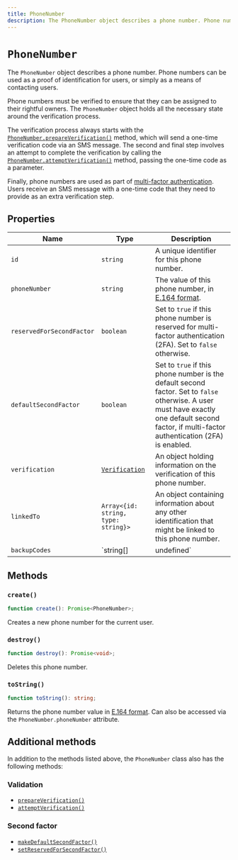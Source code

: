 ---
title: PhoneNumber
description: The PhoneNumber object describes a phone number. Phone numbers can be used as a proof of identification for users, or simply as a means of contacting users.
---

# `PhoneNumber`

The `PhoneNumber` object describes a phone number. Phone numbers can be used as a proof of identification for users, or simply as a means of contacting users.

Phone numbers must be verified to ensure that they can be assigned to their rightful owners. The `PhoneNumber` object holds all the necessary state around the verification process.

The verification process always starts with the [`PhoneNumber.prepareVerification()`](/docs/references/javascript/phone-number/verification#prepare-verification) method, which will send a one-time verification code via an SMS message. The second and final step involves an attempt to complete the verification by calling the [`PhoneNumber.attemptVerification()`](/docs/references/javascript/phone-number/verification#attempt-verification) method, passing the one-time code as a parameter.

Finally, phone numbers are used as part of [multi-factor authentication](/docs/custom-flows/mfa). Users receive an SMS message with a one-time code that they need to provide as an extra verification step.

## Properties

| Name | Type | Description |
| --- | --- | --- |
| `id` | `string` | A unique identifier for this phone number. |
| `phoneNumber` | `string` | The value of this phone number, in [E.164 format](https://en.wikipedia.org/wiki/E.164). |
| `reservedForSecondFactor` | `boolean` | Set to `true` if this phone number is reserved for multi-factor authentication (2FA). Set to `false` otherwise. |
| `defaultSecondFactor` | `boolean` | Set to `true` if this phone number is the default second factor. Set to `false` otherwise. A user must have exactly one default second factor, if multi-factor authentication (2FA) is enabled. |
| `verification` | [`Verification`](/docs/references/javascript/verification) | An object holding information on the verification of this phone number. |
| `linkedTo` | `Array<{id: string, type: string}>` | An object containing information about any other identification that might be linked to this phone number. |
| `backupCodes` | `string[] | undefined` | A list of backup codes in case of lost phone number access. |

## Methods

### `create()`

```typescript
function create(): Promise<PhoneNumber>;
```

Creates a new phone number for the current user.

### `destroy()`

```typescript
function destroy(): Promise<void>;
```

Deletes this phone number.

### `toString()`

```typescript
function toString(): string;
```

Returns the phone number value in [E.164 format](https://en.wikipedia.org/wiki/E.164). Can also be accessed via the `PhoneNumber.phoneNumber` attribute.

## Additional methods

In addition to the methods listed above, the `PhoneNumber` class also has the following methods:

### Validation

*   [`prepareVerification()`](/docs/references/javascript/phone-number/verification#prepare-verification)
*   [`attemptVerification()`](/docs/references/javascript/phone-number/verification#attempt-verification)

### Second factor

*   [`makeDefaultSecondFactor()`](/docs/references/javascript/phone-number/second-factor#make-default-second-factor)
*   [`setReservedForSecondFactor()`](/docs/references/javascript/phone-number/second-factor#set-reserved-for-second-factor)

